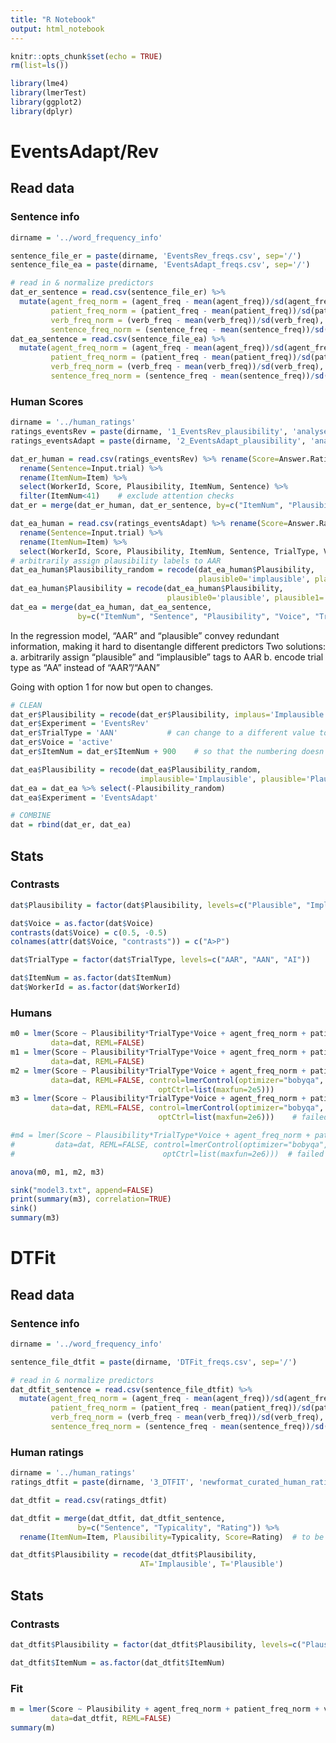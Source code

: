 ```yaml
---
title: "R Notebook"
output: html_notebook
---
```


```r
knitr::opts_chunk$set(echo = TRUE)
rm(list=ls()) 

library(lme4)
library(lmerTest)
library(ggplot2)
library(dplyr)
```

# EventsAdapt/Rev

## Read data

### Sentence info

```r
dirname = '../word_frequency_info'

sentence_file_er = paste(dirname, 'EventsRev_freqs.csv', sep='/')
sentence_file_ea = paste(dirname, 'EventsAdapt_freqs.csv', sep='/')

# read in & normalize predictors
dat_er_sentence = read.csv(sentence_file_er) %>%
  mutate(agent_freq_norm = (agent_freq - mean(agent_freq))/sd(agent_freq),
         patient_freq_norm = (patient_freq - mean(patient_freq))/sd(patient_freq),
         verb_freq_norm = (verb_freq - mean(verb_freq))/sd(verb_freq),
         sentence_freq_norm = (sentence_freq - mean(sentence_freq))/sd(sentence_freq))
dat_ea_sentence = read.csv(sentence_file_ea) %>%
  mutate(agent_freq_norm = (agent_freq - mean(agent_freq))/sd(agent_freq),
         patient_freq_norm = (patient_freq - mean(patient_freq))/sd(patient_freq),
         verb_freq_norm = (verb_freq - mean(verb_freq))/sd(verb_freq),
         sentence_freq_norm = (sentence_freq - mean(sentence_freq))/sd(sentence_freq))
```

### Human Scores

```r
dirname = '../human_ratings'
ratings_eventsRev = paste(dirname, '1_EventsRev_plausibility', 'analyses', 'longform_data.csv', sep='/')
ratings_eventsAdapt = paste(dirname, '2_EventsAdapt_plausibility', 'analyses', 'longform_data.csv', sep='/')

dat_er_human = read.csv(ratings_eventsRev) %>% rename(Score=Answer.Rating) %>%
  rename(Sentence=Input.trial) %>%
  rename(ItemNum=Item) %>%
  select(WorkerId, Score, Plausibility, ItemNum, Sentence) %>%
  filter(ItemNum<41)    # exclude attention checks
dat_er = merge(dat_er_human, dat_er_sentence, by=c("ItemNum", "Plausibility", "Sentence"))

dat_ea_human = read.csv(ratings_eventsAdapt) %>% rename(Score=Answer.Rating) %>%
  rename(Sentence=Input.trial) %>%
  rename(ItemNum=Item) %>%
  select(WorkerId, Score, Plausibility, ItemNum, Sentence, TrialType, Voice)
# arbitrarily assign plausibility labels to AAR
dat_ea_human$Plausibility_random = recode(dat_ea_human$Plausibility, 
                                          plausible0='implausible', plausible1='plausible')  
dat_ea_human$Plausibility = recode(dat_ea_human$Plausibility, 
                                   plausible0='plausible', plausible1='plausible')  
dat_ea = merge(dat_ea_human, dat_ea_sentence, 
               by=c("ItemNum", "Sentence", "Plausibility", "Voice", "TrialType"))
```

In the regression model, "AAR" and "plausible" convey redundant information, making it hard to disentangle different predictors
Two solutions:
a. arbitrarily assign "plausible" and "implausible" tags to AAR
b. encode trial type as "AA" instead of "AAR"/"AAN"

Going with option 1 for now but open to changes.

```r
# CLEAN
dat_er$Plausibility = recode(dat_er$Plausibility, implaus='Implausible', plaus='Plausible')
dat_er$Experiment = 'EventsRev'
dat_er$TrialType = 'AAN'           # can change to a different value to show EventsRev results separately
dat_er$Voice = 'active'
dat_er$ItemNum = dat_er$ItemNum + 900    # so that the numbering doesn't overlap

dat_ea$Plausibility = recode(dat_ea$Plausibility_random, 
                             implausible='Implausible', plausible='Plausible') 
dat_ea = dat_ea %>% select(-Plausibility_random)
dat_ea$Experiment = 'EventsAdapt'

# COMBINE
dat = rbind(dat_er, dat_ea) 
```


## Stats

### Contrasts
```r
dat$Plausibility = factor(dat$Plausibility, levels=c("Plausible", "Implausible")) # dummy coding by default

dat$Voice = as.factor(dat$Voice)
contrasts(dat$Voice) = c(0.5, -0.5)
colnames(attr(dat$Voice, "contrasts")) = c("A>P")

dat$TrialType = factor(dat$TrialType, levels=c("AAR", "AAN", "AI"))    # dummy coding by default

dat$ItemNum = as.factor(dat$ItemNum)
dat$WorkerId = as.factor(dat$WorkerId)
```

### Humans

```r
m0 = lmer(Score ~ Plausibility*TrialType*Voice + agent_freq_norm + patient_freq_norm + verb_freq_norm + sentence_freq_norm + (1|ItemNum) + (1|WorkerId), 
         data=dat, REML=FALSE)
m1 = lmer(Score ~ Plausibility*TrialType*Voice + agent_freq_norm + patient_freq_norm + verb_freq_norm + sentence_freq_norm + (1|ItemNum) + (1+Plausibility:TrialType||WorkerId), 
         data=dat, REML=FALSE)
m2 = lmer(Score ~ Plausibility*TrialType*Voice + agent_freq_norm + patient_freq_norm + verb_freq_norm + sentence_freq_norm + (1+Plausibility|ItemNum) + (1+Plausibility:TrialType||WorkerId), 
         data=dat, REML=FALSE, control=lmerControl(optimizer="bobyqa",
                                 optCtrl=list(maxfun=2e5)))
m3 = lmer(Score ~ Plausibility*TrialType*Voice + agent_freq_norm + patient_freq_norm + verb_freq_norm + sentence_freq_norm + (1+Plausibility||ItemNum) + (1+Plausibility:TrialType+Voice||WorkerId), 
         data=dat, REML=FALSE, control=lmerControl(optimizer="bobyqa",
                                 optCtrl=list(maxfun=2e6)))    # failed to converge when item num correlation is included

#m4 = lmer(Score ~ Plausibility*TrialType*Voice + agent_freq_norm + patient_freq_norm + verb_freq_norm + sentence_freq_norm + (1+Plausibility+Voice||ItemNum) + (1+Plausibility:TrialType+Voice||WorkerId), 
#         data=dat, REML=FALSE, control=lmerControl(optimizer="bobyqa",
#                                 optCtrl=list(maxfun=2e6)))  # failed to converge
```

```r
anova(m0, m1, m2, m3)
```

```r
sink("model3.txt", append=FALSE)
print(summary(m3), correlation=TRUE)
sink()
summary(m3)
```

# DTFit

## Read data

### Sentence info
```r
dirname = '../word_frequency_info'

sentence_file_dtfit = paste(dirname, 'DTFit_freqs.csv', sep='/')

# read in & normalize predictors
dat_dtfit_sentence = read.csv(sentence_file_dtfit) %>%
  mutate(agent_freq_norm = (agent_freq - mean(agent_freq))/sd(agent_freq),
         patient_freq_norm = (patient_freq - mean(patient_freq))/sd(patient_freq),
         verb_freq_norm = (verb_freq - mean(verb_freq))/sd(verb_freq),
         sentence_freq_norm = (sentence_freq - mean(sentence_freq))/sd(sentence_freq))
```

### Human ratings
```r
dirname = '../human_ratings'
ratings_dtfit = paste(dirname, '3_DTFIT', 'newformat_curated_human_ratings.csv', sep='/')

dat_dtfit = read.csv(ratings_dtfit)

dat_dtfit = merge(dat_dtfit, dat_dtfit_sentence, 
               by=c("Sentence", "Typicality", "Rating")) %>%
  rename(ItemNum=Item, Plausibility=Typicality, Score=Rating)  # to be consistent with other datasets

dat_dtfit$Plausibility = recode(dat_dtfit$Plausibility, 
                             AT='Implausible', T='Plausible') 
```

## Stats

### Contrasts

```r
dat_dtfit$Plausibility = factor(dat_dtfit$Plausibility, levels=c("Plausible", "Implausible")) # dummy coding by default

dat_dtfit$ItemNum = as.factor(dat_dtfit$ItemNum)
```

### Fit

```r
m = lmer(Score ~ Plausibility + agent_freq_norm + patient_freq_norm + verb_freq_norm + sentence_freq_norm + (1|ItemNum), 
         data=dat_dtfit, REML=FALSE)
summary(m)
```
